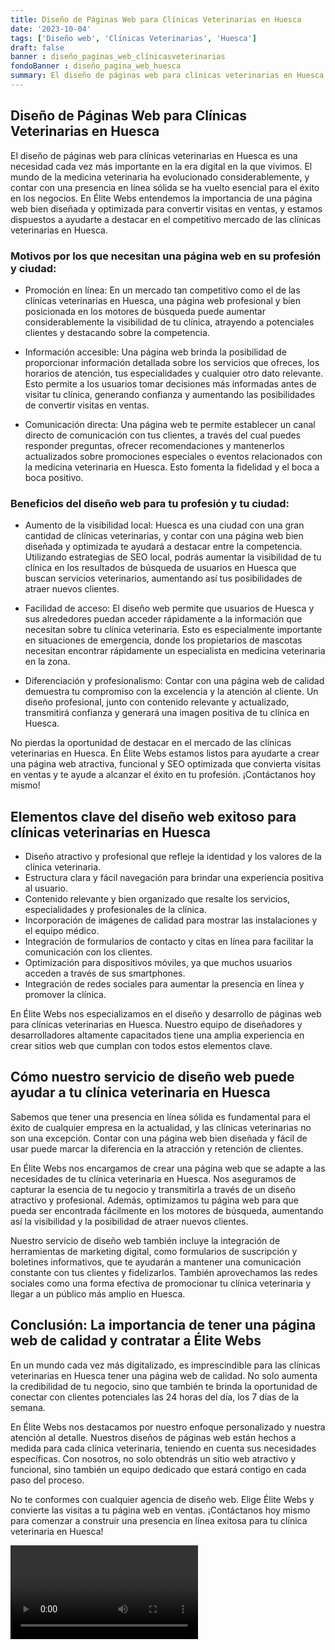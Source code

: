 ```yaml
---
title: Diseño de Páginas Web para Clínicas Veterinarias en Huesca
date: '2023-10-04'
tags: ['Diseño web', 'Clínicas Veterinarias', 'Huesca']
draft: false
banner : diseño_paginas_web_clínicasveterinarias
fondoBanner : diseño_pagina_web_huesca
summary: El diseño de páginas web para clínicas veterinarias en Huesca es una necesidad cada vez más importante en la era digital en la que vivimos. El mundo de la medicina veterinaria ha evolucionado considerablemente, y contar con una presencia en línea sólida se ha vuelto esencial para el éxito en los negocios. En Élite Webs entendemos la importancia de una página web bien diseñada y optimizada para convertir visitas en ventas, y estamos dispuestos a ayudarte a destacar en el competitivo mercado de las clínicas veterinarias en Huesca.
---
```


## Diseño de Páginas Web para Clínicas Veterinarias en Huesca

El diseño de páginas web para clínicas veterinarias en Huesca es una necesidad cada vez más importante en la era digital en la que vivimos. El mundo de la medicina veterinaria ha evolucionado considerablemente, y contar con una presencia en línea sólida se ha vuelto esencial para el éxito en los negocios. En Élite Webs entendemos la importancia de una página web bien diseñada y optimizada para convertir visitas en ventas, y estamos dispuestos a ayudarte a destacar en el competitivo mercado de las clínicas veterinarias en Huesca.

### Motivos por los que necesitan una página web en su profesión y ciudad:

- Promoción en línea: En un mercado tan competitivo como el de las clínicas veterinarias en Huesca, una página web profesional y bien posicionada en los motores de búsqueda puede aumentar considerablemente la visibilidad de tu clínica, atrayendo a potenciales clientes y destacando sobre la competencia.

- Información accesible: Una página web brinda la posibilidad de proporcionar información detallada sobre los servicios que ofreces, los horarios de atención, tus especialidades y cualquier otro dato relevante. Esto permite a los usuarios tomar decisiones más informadas antes de visitar tu clínica, generando confianza y aumentando las posibilidades de convertir visitas en ventas.

- Comunicación directa: Una página web te permite establecer un canal directo de comunicación con tus clientes, a través del cual puedes responder preguntas, ofrecer recomendaciones y mantenerlos actualizados sobre promociones especiales o eventos relacionados con la medicina veterinaria en Huesca. Esto fomenta la fidelidad y el boca a boca positivo.

### Beneficios del diseño web para tu profesión y tu ciudad:

- Aumento de la visibilidad local: Huesca es una ciudad con una gran cantidad de clínicas veterinarias, y contar con una página web bien diseñada y optimizada te ayudará a destacar entre la competencia. Utilizando estrategias de SEO local, podrás aumentar la visibilidad de tu clínica en los resultados de búsqueda de usuarios en Huesca que buscan servicios veterinarios, aumentando así tus posibilidades de atraer nuevos clientes.

- Facilidad de acceso: El diseño web permite que usuarios de Huesca y sus alrededores puedan acceder rápidamente a la información que necesitan sobre tu clínica veterinaria. Esto es especialmente importante en situaciones de emergencia, donde los propietarios de mascotas necesitan encontrar rápidamente un especialista en medicina veterinaria en la zona.

- Diferenciación y profesionalismo: Contar con una página web de calidad demuestra tu compromiso con la excelencia y la atención al cliente. Un diseño profesional, junto con contenido relevante y actualizado, transmitirá confianza y generará una imagen positiva de tu clínica en Huesca.

No pierdas la oportunidad de destacar en el mercado de las clínicas veterinarias en Huesca. En Élite Webs estamos listos para ayudarte a crear una página web atractiva, funcional y SEO optimizada que convierta visitas en ventas y te ayude a alcanzar el éxito en tu profesión. ¡Contáctanos hoy mismo!

<GifSeo />

<Cta />

## Elementos clave del diseño web exitoso para clínicas veterinarias en Huesca

- Diseño atractivo y profesional que refleje la identidad y los valores de la clínica veterinaria.
- Estructura clara y fácil navegación para brindar una experiencia positiva al usuario.
- Contenido relevante y bien organizado que resalte los servicios, especialidades y profesionales de la clínica.
- Incorporación de imágenes de calidad para mostrar las instalaciones y el equipo médico.
- Integración de formularios de contacto y citas en línea para facilitar la comunicación con los clientes.
- Optimización para dispositivos móviles, ya que muchos usuarios acceden a través de sus smartphones.
- Integración de redes sociales para aumentar la presencia en línea y promover la clínica.

En Élite Webs nos especializamos en el diseño y desarrollo de páginas web para clínicas veterinarias en Huesca. Nuestro equipo de diseñadores y desarrolladores altamente capacitados tiene una amplia experiencia en crear sitios web que cumplan con todos estos elementos clave.

## Cómo nuestro servicio de diseño web puede ayudar a tu clínica veterinaria en Huesca

Sabemos que tener una presencia en línea sólida es fundamental para el éxito de cualquier empresa en la actualidad, y las clínicas veterinarias no son una excepción. Contar con una página web bien diseñada y fácil de usar puede marcar la diferencia en la atracción y retención de clientes.

En Élite Webs nos encargamos de crear una página web que se adapte a las necesidades de tu clínica veterinaria en Huesca. Nos aseguramos de capturar la esencia de tu negocio y transmitirla a través de un diseño atractivo y profesional. Además, optimizamos tu página web para que pueda ser encontrada fácilmente en los motores de búsqueda, aumentando así la visibilidad y la posibilidad de atraer nuevos clientes.

Nuestro servicio de diseño web también incluye la integración de herramientas de marketing digital, como formularios de suscripción y boletines informativos, que te ayudarán a mantener una comunicación constante con tus clientes y fidelizarlos. También aprovechamos las redes sociales como una forma efectiva de promocionar tu clínica veterinaria y llegar a un público más amplio en Huesca.

## Conclusión: La importancia de tener una página web de calidad y contratar a Élite Webs

En un mundo cada vez más digitalizado, es imprescindible para las clínicas veterinarias en Huesca tener una página web de calidad. No solo aumenta la credibilidad de tu negocio, sino que también te brinda la oportunidad de conectar con clientes potenciales las 24 horas del día, los 7 días de la semana.

En Élite Webs nos destacamos por nuestro enfoque personalizado y nuestra atención al detalle. Nuestros diseños de páginas web están hechos a medida para cada clínica veterinaria, teniendo en cuenta sus necesidades específicas. Con nosotros, no solo obtendrás un sitio web atractivo y funcional, sino también un equipo dedicado que estará contigo en cada paso del proceso.

No te conformes con cualquier agencia de diseño web. Elige Élite Webs y convierte las visitas a tu página web en ventas. ¡Contáctanos hoy mismo para comenzar a construir una presencia en línea exitosa para tu clínica veterinaria en Huesca!

<Video />

<CtaBot job='Clínicas Veterinarias' city='Huesca'/>

<Gmaps query='Huesca+españa+maps' />